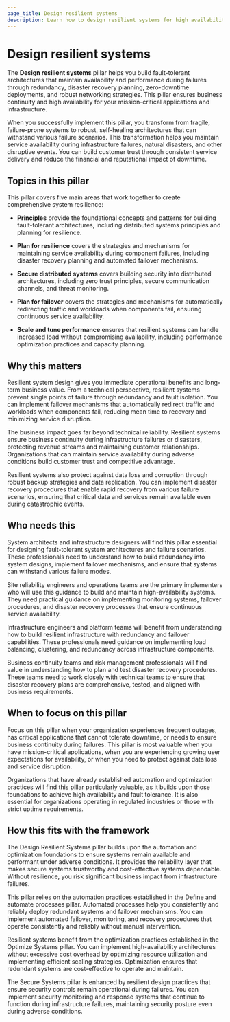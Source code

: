 ```yaml
---
page_title: Design resilient systems
description: Learn how to design resilient systems for high availability and fault tolerance.
---
```


# Design resilient systems

The **Design resilient systems** pillar helps you build fault-tolerant architectures that maintain availability and performance during failures through redundancy, disaster recovery planning, zero-downtime deployments, and robust networking strategies. This pillar ensures business continuity and high availability for your mission-critical applications and infrastructure.

When you successfully implement this pillar, you transform from fragile, failure-prone systems to robust, self-healing architectures that can withstand various failure scenarios. This transformation helps you maintain service availability during infrastructure failures, natural disasters, and other disruptive events. You can build customer trust through consistent service delivery and reduce the financial and reputational impact of downtime.

## Topics in this pillar

This pillar covers five main areas that work together to create comprehensive system resilience:

- **Principles** provide the foundational concepts and patterns for building fault-tolerant architectures, including distributed systems principles and planning for resilience.

- **Plan for resilience** covers the strategies and mechanisms for maintaining service availability during component failures, including disaster recovery planning and automated failover mechanisms.

- **Secure distributed systems** covers building security into distributed architectures, including zero trust principles, secure communication channels, and threat monitoring.

- **Plan for failover** covers the strategies and mechanisms for automatically redirecting traffic and workloads when components fail, ensuring continuous service availability.

- **Scale and tune performance** ensures that resilient systems can handle increased load without compromising availability, including performance optimization practices and capacity planning.

## Why this matters

Resilient system design gives you immediate operational benefits and long-term business value. From a technical perspective, resilient systems prevent single points of failure through redundancy and fault isolation. You can implement failover mechanisms that automatically redirect traffic and workloads when components fail, reducing mean time to recovery and minimizing service disruption.

The business impact goes far beyond technical reliability. Resilient systems ensure business continuity during infrastructure failures or disasters, protecting revenue streams and maintaining customer relationships. Organizations that can maintain service availability during adverse conditions build customer trust and competitive advantage.

Resilient systems also protect against data loss and corruption through robust backup strategies and data replication. You can implement disaster recovery procedures that enable rapid recovery from various failure scenarios, ensuring that critical data and services remain available even during catastrophic events.

## Who needs this

System architects and infrastructure designers will find this pillar essential for designing fault-tolerant system architectures and failure scenarios. These professionals need to understand how to build redundancy into system designs, implement failover mechanisms, and ensure that systems can withstand various failure modes.

Site reliability engineers and operations teams are the primary implementers who will use this guidance to build and maintain high-availability systems. They need practical guidance on implementing monitoring systems, failover procedures, and disaster recovery processes that ensure continuous service availability.

Infrastructure engineers and platform teams will benefit from understanding how to build resilient infrastructure with redundancy and failover capabilities. These professionals need guidance on implementing load balancing, clustering, and redundancy across infrastructure components.

Business continuity teams and risk management professionals will find value in understanding how to plan and test disaster recovery procedures. These teams need to work closely with technical teams to ensure that disaster recovery plans are comprehensive, tested, and aligned with business requirements.

## When to focus on this pillar

Focus on this pillar when your organization experiences frequent outages, has critical applications that cannot tolerate downtime, or needs to ensure business continuity during failures. This pillar is most valuable when you have mission-critical applications, when you are experiencing growing user expectations for availability, or when you need to protect against data loss and service disruption.

Organizations that have already established automation and optimization practices will find this pillar particularly valuable, as it builds upon those foundations to achieve high availability and fault tolerance. It is also essential for organizations operating in regulated industries or those with strict uptime requirements.

## How this fits with the framework

The Design Resilient Systems pillar builds upon the automation and optimization foundations to ensure systems remain available and performant under adverse conditions. It provides the reliability layer that makes secure systems trustworthy and cost-effective systems dependable. Without resilience, you risk significant business impact from infrastructure failures.

This pillar relies on the automation practices established in the Define and automate processes pillar. Automated processes help you consistently and reliably deploy redundant systems and failover mechanisms. You can implement automated failover, monitoring, and recovery procedures that operate consistently and reliably without manual intervention.

Resilient systems benefit from the optimization practices established in the Optimize Systems pillar. You can implement high-availability architectures without excessive cost overhead by optimizing resource utilization and implementing efficient scaling strategies. Optimization ensures that redundant systems are cost-effective to operate and maintain.

The Secure Systems pillar is enhanced by resilient design practices that ensure security controls remain operational during failures. You can implement security monitoring and response systems that continue to function during infrastructure failures, maintaining security posture even during adverse conditions.
